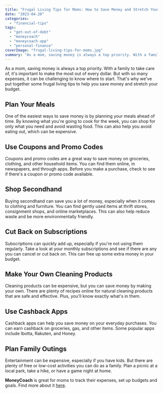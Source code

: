 ```yaml
---
title: "Frugal Living Tips for Moms: How to Save Money and Stretch Your Budget"
date: "2023-04-20"
categories: 
  - "financial-tips"
tags: 
  - "get-out-of-debt"
  - "moneycoach"
  - "moneycoach-app"
  - "personal-finance"
coverImage: "frugal-living-tips-for-moms.jpg"
summary: "As a mom, saving money is always a top priority. With a family to take care of, it's important to make the most out of every dollar. But with so many expenses, it can be challenging to know where to start."
---
```


As a mom, saving money is always a top priority. With a family to take care of, it's important to make the most out of every dollar. But with so many expenses, it can be challenging to know where to start. That's why we've put together some frugal living tips to help you save money and stretch your budget.

## Plan Your Meals
One of the easiest ways to save money is by planning your meals ahead of time. By knowing what you're going to cook for the week, you can shop for only what you need and avoid wasting food. This can also help you avoid eating out, which can be expensive.

## Use Coupons and Promo Codes
Coupons and promo codes are a great way to save money on groceries, clothing, and other household items. You can find them online, in newspapers, and through apps. Before you make a purchase, check to see if there's a coupon or promo code available.

## Shop Secondhand
Buying secondhand can save you a lot of money, especially when it comes to clothing and furniture. You can find gently used items at thrift stores, consignment shops, and online marketplaces. This can also help reduce waste and be more environmentally friendly.

## Cut Back on Subscriptions
Subscriptions can quickly add up, especially if you're not using them regularly. Take a look at your monthly subscriptions and see if there are any you can cancel or cut back on. This can free up some extra money in your budget.

## Make Your Own Cleaning Products
Cleaning products can be expensive, but you can save money by making your own. There are plenty of recipes online for natural cleaning products that are safe and effective. Plus, you'll know exactly what's in them.

## Use Cashback Apps
Cashback apps can help you save money on your everyday purchases. You can earn cashback on groceries, gas, and other items. Some popular apps include Ibotta, Rakuten, and Honey.

## Plan Family Outings
Entertainment can be expensive, especially if you have kids. But there are plenty of free or low-cost activities you can do as a family. Plan a picnic at a local park, take a hike, or have a game night at home.

**MoneyCoach** is great for moms to track their expenses, set up budgets and goals. Find more about it [here](/).
